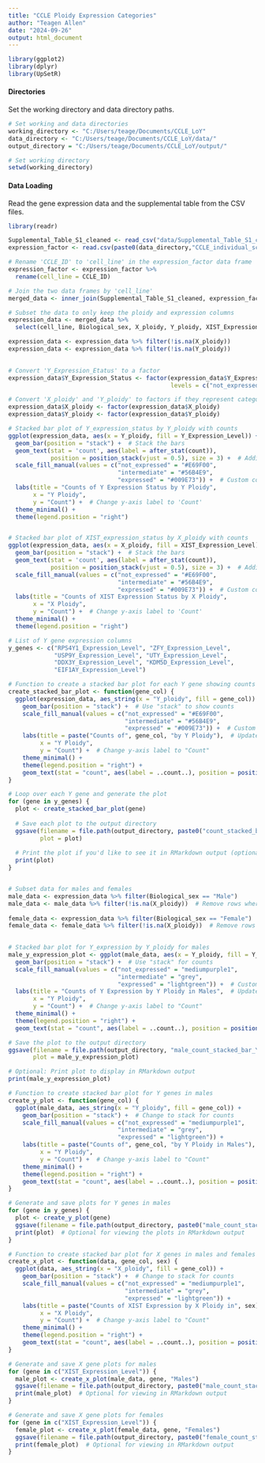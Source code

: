 ---
title: "CCLE Ploidy Expression Categories"
author: "Teagen Allen"
date: "2024-09-26"
output: html_document
---

```{r libraries}
library(ggplot2)
library(dplyr)
library(UpSetR)

```


#### Directories
Set the working directory and data directory paths.

```{r directories}
# Set working and data directories
working_directory <- "C:/Users/teage/Documents/CCLE_LoY"  
data_directory <- "C:/Users/teage/Documents/CCLE_LoY/data/"
output_directory = "C:/Users/teage/Documents/CCLE_LoY/output/"

# Set working directory
setwd(working_directory)

```

#### Data Loading
Read the gene expression data and the supplemental table from the CSV files.

```{r data}
library(readr)

Supplemental_Table_S1_cleaned <- read_csv("data/Supplemental_Table_S1_cleaned.csv")
expression_factor <- read.csv(paste0(data_directory,"CCLE_individual_scc_2expressed.csv"), header = TRUE)

```


```{r}
# Rename 'CCLE_ID' to 'cell_line' in the expression_factor data frame
expression_factor <- expression_factor %>%
  rename(cell_line = CCLE_ID)
```

```{r}
# Join the two data frames by 'cell_line'
merged_data <- inner_join(Supplemental_Table_S1_cleaned, expression_factor, by = "cell_line")

# Subset the data to only keep the ploidy and expression columns
expression_data <- merged_data %>%
  select(cell_line, Biological_sex, X_ploidy, Y_ploidy, XIST_Expression_Level, Y_Expression_Level, Y_Expression_Status, RPS4Y1_Expression_Level, ZFY_Expression_Level, USP9Y_Expression_Level, UTY_Expression_Level, DDX3Y_Expression_Level, KDM5D_Expression_Level, EIF1AY_Expression_Level)

expression_data <- expression_data %>% filter(!is.na(X_ploidy))
expression_data <- expression_data %>% filter(!is.na(Y_ploidy))
  
```

```{r}
# Convert 'Y_Expression_Etatus' to a factor
expression_data$Y_Expression_Status <- factor(expression_data$Y_Expression_Status, 
                                              levels = c("not_expressed", "intermediate", "expressed"))

# Convert 'X_ploidy' and 'Y_ploidy' to factors if they represent categorical data
expression_data$X_ploidy <- factor(expression_data$X_ploidy)
expression_data$Y_ploidy <- factor(expression_data$Y_ploidy)


```


```{r}
# Stacked bar plot of Y_expression_status by Y_ploidy with counts
ggplot(expression_data, aes(x = Y_ploidy, fill = Y_Expression_Level)) +
  geom_bar(position = "stack") +  # Stack the bars
  geom_text(stat = 'count', aes(label = after_stat(count)), 
            position = position_stack(vjust = 0.5), size = 3) +  # Adding counts in the middle of the stacks
  scale_fill_manual(values = c("not_expressed" = "#E69F00", 
                               "intermediate" = "#56B4E9", 
                               "expressed" = "#009E73")) +  # Custom colors
  labs(title = "Counts of Y Expression Status by Y Ploidy", 
       x = "Y Ploidy", 
       y = "Count") +  # Change y-axis label to 'Count'
  theme_minimal() +
  theme(legend.position = "right")



```

```{r}
# Stacked bar plot of XIST_expression_status by X_ploidy with counts
ggplot(expression_data, aes(x = X_ploidy, fill = XIST_Expression_Level)) +
  geom_bar(position = "stack") +  # Stack the bars
  geom_text(stat = 'count', aes(label = after_stat(count)), 
            position = position_stack(vjust = 0.5), size = 3) +  # Adding counts in the middle of the stacks
  scale_fill_manual(values = c("not_expressed" = "#E69F00", 
                               "intermediate" = "#56B4E9", 
                               "expressed" = "#009E73")) +  # Custom colors
  labs(title = "Counts of XIST Expression Status by X Ploidy", 
       x = "X Ploidy", 
       y = "Count") +  # Change y-axis label to 'Count'
  theme_minimal() +
  theme(legend.position = "right")

```


```{r}
# List of Y gene expression columns
y_genes <- c("RPS4Y1_Expression_Level", "ZFY_Expression_Level", 
             "USP9Y_Expression_Level", "UTY_Expression_Level", 
             "DDX3Y_Expression_Level", "KDM5D_Expression_Level", 
             "EIF1AY_Expression_Level")

# Function to create a stacked bar plot for each Y gene showing counts with labels
create_stacked_bar_plot <- function(gene_col) {
  ggplot(expression_data, aes_string(x = "Y_ploidy", fill = gene_col)) +
    geom_bar(position = "stack") +  # Use "stack" to show counts
    scale_fill_manual(values = c("not_expressed" = "#E69F00", 
                                 "intermediate" = "#56B4E9", 
                                 "expressed" = "#009E73")) +  # Custom colors
    labs(title = paste("Counts of", gene_col, "by Y Ploidy"),  # Update title to reflect counts
         x = "Y Ploidy", 
         y = "Count") +  # Change y-axis label to "Count"
    theme_minimal() +
    theme(legend.position = "right") +
    geom_text(stat = "count", aes(label = ..count..), position = position_stack(vjust = 0.5), size = 4)  # Add counts on top of bars
}

# Loop over each Y gene and generate the plot
for (gene in y_genes) {
  plot <- create_stacked_bar_plot(gene)
  
  # Save each plot to the output directory
  ggsave(filename = file.path(output_directory, paste0("count_stacked_bar_", gene, ".pdf")), 
         plot = plot)
  
  # Print the plot if you'd like to see it in RMarkdown output (optional)
  print(plot)
}



```

```{r}
# Subset data for males and females
male_data <- expression_data %>% filter(Biological_sex == "Male")
male_data <- male_data %>% filter(!is.na(X_ploidy))  # Remove rows where X_ploidy is NA
  
female_data <- expression_data %>% filter(Biological_sex == "Female")
female_data <- female_data %>% filter(!is.na(X_ploidy))  # Remove rows where X_ploidy is NA
  

```

```{r}
# Stacked bar plot for Y_expression by Y_ploidy for males
male_y_expression_plot <- ggplot(male_data, aes(x = Y_ploidy, fill = Y_Expression_Level)) +
  geom_bar(position = "stack") +  # Use "stack" for counts
  scale_fill_manual(values = c("not_expressed" = "mediumpurple1", 
                               "intermediate" = "grey", 
                               "expressed" = "lightgreen")) +  # Custom colors
  labs(title = "Counts of Y Expression by Y Ploidy in Males",  # Update title to reflect counts
       x = "Y Ploidy", 
       y = "Count") +  # Change y-axis label to "Count"
  theme_minimal() +
  theme(legend.position = "right") +
  geom_text(stat = "count", aes(label = ..count..), position = position_stack(vjust = 0.5), size = 4)  # Add counts on top of bars

# Save the plot to the output directory
ggsave(filename = file.path(output_directory, "male_count_stacked_bar_Y_expression.pdf"), 
       plot = male_y_expression_plot)

# Optional: Print plot to display in RMarkdown output
print(male_y_expression_plot)

```

```{r}
# Function to create stacked bar plot for Y genes in males
create_y_plot <- function(gene_col) {
  ggplot(male_data, aes_string(x = "Y_ploidy", fill = gene_col)) +
    geom_bar(position = "stack") +  # Change to stack for counts
    scale_fill_manual(values = c("not_expressed" = "mediumpurple1", 
                               "intermediate" = "grey", 
                               "expressed" = "lightgreen")) + 
    labs(title = paste("Counts of", gene_col, "by Y Ploidy in Males"),  # Update title for counts
         x = "Y Ploidy", 
         y = "Count") +  # Change y-axis label to "Count"
    theme_minimal() +
    theme(legend.position = "right") +
    geom_text(stat = "count", aes(label = ..count..), position = position_stack(vjust = 0.5), size = 4)  # Add counts on top of bars
}

# Generate and save plots for Y genes in males
for (gene in y_genes) {
  plot <- create_y_plot(gene)
  ggsave(filename = file.path(output_directory, paste0("male_count_stacked_bar_", gene, ".pdf")), plot = plot)
  print(plot)  # Optional for viewing the plots in RMarkdown output
}


```

```{r}
# Function to create stacked bar plot for X genes in males and females
create_x_plot <- function(data, gene_col, sex) {
  ggplot(data, aes_string(x = "X_ploidy", fill = gene_col)) +
    geom_bar(position = "stack") +  # Change to stack for counts
    scale_fill_manual(values = c("not_expressed" = "mediumpurple1", 
                                 "intermediate" = "grey", 
                                 "expressed" = "lightgreen")) + 
    labs(title = paste("Counts of XIST Expression by X Ploidy in", sex),  # Update title for counts
         x = "X Ploidy", 
         y = "Count") +  # Change y-axis label to "Count"
    theme_minimal() +
    theme(legend.position = "right") +
    geom_text(stat = "count", aes(label = ..count..), position = position_stack(vjust = 0.5), size = 4)  # Add counts on top of bars
}

# Generate and save X gene plots for males
for (gene in c("XIST_Expression_Level")) {
  male_plot <- create_x_plot(male_data, gene, "Males")
  ggsave(filename = file.path(output_directory, paste0("male_count_stacked_bar_X_purple_green", gene, ".pdf")), plot = male_plot)
  print(male_plot)  # Optional for viewing in RMarkdown output
}

# Generate and save X gene plots for females
for (gene in c("XIST_Expression_Level")) {
  female_plot <- create_x_plot(female_data, gene, "Females")
  ggsave(filename = file.path(output_directory, paste0("female_count_stacked_bar_X_purple_green", gene, ".pdf")), plot = female_plot)
  print(female_plot)  # Optional for viewing in RMarkdown output
}

```

```{r}

```

```{r}

```
